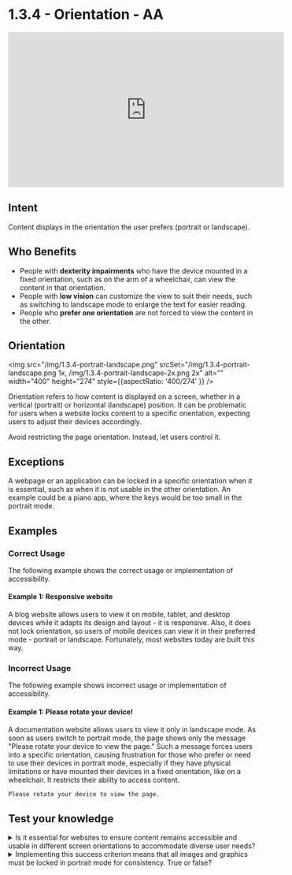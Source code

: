 # 1.3.4 - Orientation - AA

<iframe width="560" height="315" src="https://www.youtube.com/embed/KgVKgfb3uX4" title="1.3.4 - Orientation - WCAG Documents" frameBorder="0" allow="accelerometer; autoplay; clipboard-write; encrypted-media; gyroscope; picture-in-picture" allowFullScreen></iframe>

## Intent

Content displays in the orientation the user prefers (portrait or landscape).

## Who Benefits

- People with **dexterity impairments** who have the device mounted in a fixed orientation, such as on the arm of a wheelchair, can view the content in that orientation.
- People with **low vision** can customize the view to suit their needs, such as switching to landscape mode to enlarge the text for easier reading.
- People who **prefer one orientation** are not forced to view the content in the other.

## Orientation

<img src="/img/1.3.4-portrait-landscape.png" srcSet="/img/1.3.4-portrait-landscape.png 1x, /img/1.3.4-portrait-landscape-2x.png 2x" alt="" width="400" height="274" style={{aspectRatio: '400/274' }} />

Orientation refers to how content is displayed on a screen, whether in a vertical (portrait) or horizontal (landscape) position. It can be problematic for users when a website locks content to a specific orientation, expecting users to adjust their devices accordingly.

Avoid restricting the page orientation. Instead, let users control it.

## Exceptions

A webpage or an application can be locked in a specific orientation when it is essential, such as when it is not usable in the other orientation. An example could be a piano app, where the keys would be too small in the portrait mode.

## Examples

### Correct Usage

The following example shows the correct usage or implementation of accessibility.

#### Example 1: Responsive website

A blog website allows users to view it on mobile, tablet, and desktop devices while it adapts its design and layout - it is responsive. Also, it does not lock orientation, so users of mobile devices can view it in their preferred mode - portrait or landscape. Fortunately, most websites today are built this way.

### Incorrect Usage

The following example shows incorrect usage or implementation of accessibility.

#### Example 1: Please rotate your device!

A documentation website allows users to view it only in landscape mode. As soon as users switch to portrait mode, the page shows only the message "Please rotate your device to view the page." Such a message forces users into a specific orientation, causing frustration for those who prefer or need to use their devices in portrait mode, especially if they have physical limitations or have mounted their devices in a fixed orientation, like on a wheelchair. It restricts their ability to access content.

```html title="Landscape orientation experience"
Please rotate your device to view the page.
```

## Test your knowledge

<details>
	<summary>
		<span>Is it essential for websites to ensure content remains accessible and usable in different screen orientations to accommodate diverse user needs?</span>
	</summary>
  Yes, this success criterion emphasizes the importance of providing content in various orientations to meet the various user needs.
</details>

<details>
	<summary>
		<span>Implementing this success criterion means that all images and graphics must be locked in portrait mode for consistency. True or false?</span>
	</summary>
	False, this success criterion does not require images and graphics to be locked in a specific orientation. It encourages flexibility in orientation.
</details>
